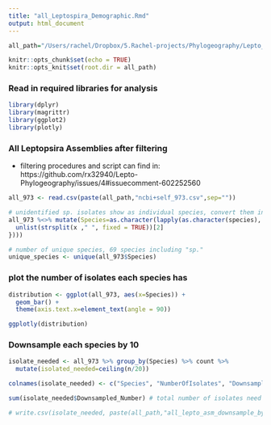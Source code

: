 ```yaml
---
title: "all_Leptospira_Demographic.Rmd"
output: html_document
---
```


```r
all_path="/Users/rachel/Dropbox/5.Rachel-projects/Phylogeography/Lepto_assemblies_V2/"

knitr::opts_chunk$set(echo = TRUE)
knitr::opts_knit$set(root.dir = all_path)
```

### Read in required libraries for analysis
```r
library(dplyr)
library(magrittr)
library(ggplot2)
library(plotly)
```

### All Leptopsira Assemblies after filtering 
- filtering procedures and script can find in: https://github.com/rx32940/Lepto-Phylogeography/issues/4#issuecomment-602252560
```r
all_973 <- read.csv(paste(all_path,"ncbi+self_973.csv",sep=""))

# unidentified sp. isolates show as individual species, convert them into one species
all_973 %<>% mutate(Species=as.character(lapply(as.character(species), function(x){
  unlist(strsplit(x ," ", fixed = TRUE))[2]
})))

# number of unique species, 69 species including "sp."
unique_species <- unique(all_973$Species)

```

### plot the number of isolates each species has

```r
distribution <- ggplot(all_973, aes(x=Species)) +
  geom_bar() +
  theme(axis.text.x=element_text(angle = 90))

ggplotly(distribution)

```
### Downsample each species by 10
```r
isolate_needed <- all_973 %>% group_by(Species) %>% count %>%
  mutate(isolated_needed=ceiling(n/20)) 

colnames(isolate_needed) <- c("Species", "NumberOfIsolates", "Downsampled_Number")

sum(isolate_needed$Downsampled_Number) # total number of isolates need

# write.csv(isolate_needed, paste(all_path,"all_lepto_asm_downsample_by_20.csv",sep=""),row.names = FALSE)
```